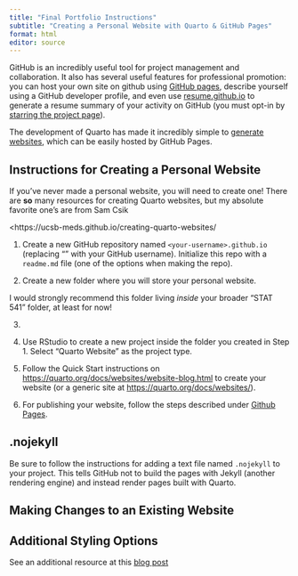 ```yaml
---
title: "Final Portfolio Instructions"
subtitle: "Creating a Personal Website with Quarto & GitHub Pages"
format: html
editor: source
---
```


GitHub is an incredibly useful tool for project management and collaboration. It
also has several useful features for professional promotion: you can host your
own site on github using [GitHub pages](https://pages.github.com/), describe
yourself using a GitHub developer profile, and even use
[resume.github.io](http://resume.github.io/) to generate a resume summary of
your activity on GitHub (you must opt-in by [starring the project page](https://github.com/resume/resume.github.com)). 

The development of Quarto has made it incredibly simple to 
[generate websites](https://quarto.org/docs/websites/), which can be easily 
hosted by GitHub Pages. 

## Instructions for Creating a Personal Website

If you've never made a personal website, you will need to create one! There are
**so** many resources for creating Quarto websites, but my absolute favorite 
one's are from Sam Csik

<https://ucsb-meds.github.io/creating-quarto-websites/



1. Create a new GitHub repository named `<your-username>.github.io` (replacing
"<your-username>" with your GitHub username). Initialize this repo with a 
`readme.md` file (one of the options when making the repo).

2. Create a new folder where you will store your personal website. 

::: {.callout-tip}
I would strongly recommend this folder living *inside* your broader "STAT 541"
folder, at least for now!
:::

3. 

3. Use RStudio to create a new project inside the folder you created in Step 1.
Select "Quarto Website" as the project type.

4. Follow the Quick Start instructions on <https://quarto.org/docs/websites/website-blog.html> to create your website (or a generic site at <https://quarto.org/docs/websites/>).

5. For publishing your website, follow the steps described under [Github Pages](https://quarto.org/docs/publishing/github-pages.html).  

::: {.callout-warning}
# .nojekyll

Be sure to follow the instructions for adding a text file named `.nojekyll` to
your project. This tells GitHub not to build the pages with Jekyll (another
rendering engine) and instead render pages built with Quarto.
:::

## Making Changes to an Existing Website



## Additional Styling Options

See an additional resource at this [blog post](https://ucsb-meds.github.io/creating-quarto-websites/)


